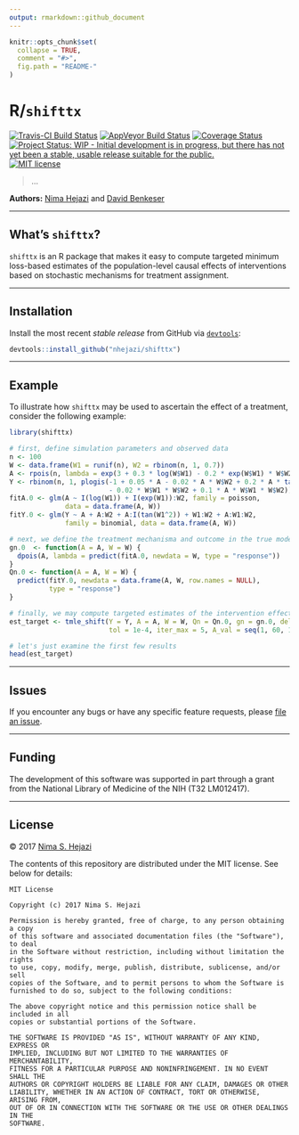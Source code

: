 ```yaml
---
output: rmarkdown::github_document
---
```


<!-- README.md is generated from README.Rmd. Please edit that file -->

```r
knitr::opts_chunk$set(
  collapse = TRUE,
  comment = "#>",
  fig.path = "README-"
)
```

# R/`shifttx`

[![Travis-CI Build Status](https://travis-ci.org/nhejazi/shifttx.svg?branch=master)](https://travis-ci.org/nhejazi/shifttx)
[![AppVeyor Build  Status](https://ci.appveyor.com/api/projects/status/github/nhejazi/shifttx?branch=master&svg=true)](https://ci.appveyor.com/project/nhejazi/shifttx)
[![Coverage Status](https://img.shields.io/codecov/c/github/nhejazi/shifttx/master.svg)](https://codecov.io/github/nhejazi/shifttx?branch=master)
[![Project Status: WIP - Initial development is in progress, but there has not yet been a stable, usable release suitable for the public.](http://www.repostatus.org/badges/latest/wip.svg)](http://www.repostatus.org/#wip)
[![MIT license](http://img.shields.io/badge/license-MIT-brightgreen.svg)](http://opensource.org/licenses/MIT)

> ...

__Authors:__ [Nima Hejazi](http://nimahejazi.org) and [David
Benkeser](https://www.benkeserstatistics.com/)

---

## What's `shifttx`?

`shifttx` is an R package that makes it easy to compute targeted minimum
loss-based estimates of the population-level causal effects of interventions
based on stochastic mechanisms for treatment assignment.

---

## Installation

Install the most recent _stable release_ from GitHub via
[`devtools`](https://www.rstudio.com/products/rpackages/devtools/):

```r
devtools::install_github("nhejazi/shifttx")
```

---

## Example

To illustrate how `shifttx` may be used to ascertain the effect of a treatment,
consider the following example:

```r
library(shifttx)

# first, define simulation parameters and observed data
n <- 100
W <- data.frame(W1 = runif(n), W2 = rbinom(n, 1, 0.7))
A <- rpois(n, lambda = exp(3 + 0.3 * log(W$W1) - 0.2 * exp(W$W1) * W$W2))
Y <- rbinom(n, 1, plogis(-1 + 0.05 * A - 0.02 * A * W$W2 + 0.2 * A * tan(W$W1^2)
                         - 0.02 * W$W1 * W$W2 + 0.1 * A * W$W1 * W$W2))
fitA.0 <- glm(A ~ I(log(W1)) + I(exp(W1)):W2, family = poisson,
              data = data.frame(A, W))
fitY.0 <- glm(Y ~ A + A:W2 + A:I(tan(W1^2)) + W1:W2 + A:W1:W2,
              family = binomial, data = data.frame(A, W))

# next, we define the treatment mechanisma and outcome in the true model
gn.0  <- function(A = A, W = W) {
  dpois(A, lambda = predict(fitA.0, newdata = W, type = "response"))
}
Qn.0 <- function(A = A, W = W) {
  predict(fitY.0, newdata = data.frame(A, W, row.names = NULL),
          type = "response")
}

# finally, we may compute targeted estimates of the intervention effect
est_target <- tmle_shift(Y = Y, A = A, W = W, Qn = Qn.0, gn = gn.0, delta = 2,
                         tol = 1e-4, iter_max = 5, A_val = seq(1, 60, 1))

# let's just examine the first few results
head(est_target)
```

---

## Issues

If you encounter any bugs or have any specific feature requests, please [file an
issue](https://github.com/nhejazi/shifttx/issues).

---

## Funding

The development of this software was supported in part through a grant from the
National Library of Medicine of the NIH (T32 LM012417).

---

## License

&copy; 2017 [Nima S. Hejazi](http://nimahejazi.org)

The contents of this repository are distributed under the MIT license. See below
for details:
```
MIT License

Copyright (c) 2017 Nima S. Hejazi

Permission is hereby granted, free of charge, to any person obtaining a copy
of this software and associated documentation files (the "Software"), to deal
in the Software without restriction, including without limitation the rights
to use, copy, modify, merge, publish, distribute, sublicense, and/or sell
copies of the Software, and to permit persons to whom the Software is
furnished to do so, subject to the following conditions:

The above copyright notice and this permission notice shall be included in all
copies or substantial portions of the Software.

THE SOFTWARE IS PROVIDED "AS IS", WITHOUT WARRANTY OF ANY KIND, EXPRESS OR
IMPLIED, INCLUDING BUT NOT LIMITED TO THE WARRANTIES OF MERCHANTABILITY,
FITNESS FOR A PARTICULAR PURPOSE AND NONINFRINGEMENT. IN NO EVENT SHALL THE
AUTHORS OR COPYRIGHT HOLDERS BE LIABLE FOR ANY CLAIM, DAMAGES OR OTHER
LIABILITY, WHETHER IN AN ACTION OF CONTRACT, TORT OR OTHERWISE, ARISING FROM,
OUT OF OR IN CONNECTION WITH THE SOFTWARE OR THE USE OR OTHER DEALINGS IN THE
SOFTWARE.
```

